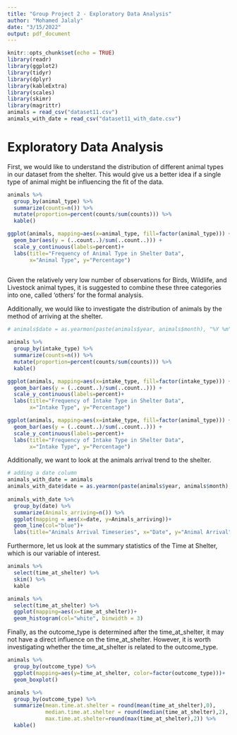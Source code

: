---
title: "Group Project 2 - Exploratory Data Analysis"
author: "Mohamed Jalaly"
date: "3/15/2022"
output: pdf_document
---

```{r setup, include=FALSE}
knitr::opts_chunk$set(echo = TRUE)
library(readr)
library(ggplot2)
library(tidyr)
library(dplyr)
library(kableExtra)
library(scales)
library(skimr)
library(magrittr)
animals = read_csv("dataset11.csv")
animals_with_date = read_csv("dataset11_with_date.csv")
```

# Exploratory Data Analysis

First, we would like to understand the distribution of different animal types in our dataset from the shelter. This would give us a better idea if a single type of animal might be influencing the fit of the data.

```{r animaltypes}

animals %>% 
  group_by(animal_type) %>% 
  summarize(counts=n()) %>% 
  mutate(proportion=percent(counts/sum(counts))) %>% 
  kable()

ggplot(animals, mapping=aes(x=animal_type, fill=factor(animal_type))) +  
  geom_bar(aes(y = (..count..)/sum(..count..))) +
  scale_y_continuous(labels=percent)+
  labs(title="Frequency of Animal Type in Shelter Data",
       x="Animal Type", y="Percentage")
  
```

Given the relatively very low number of observations for Birds, Wildlife, and Livestock animal types, it is suggested to combine these three categories into one, called 'others' for the formal analysis.

Additionally, we would like to investigate the distribution of animals by the method of arriving at the shelter.

```{r intaketype}

# animals$date = as.yearmon(paste(animals$year, animals$month), "%Y %m")

animals %>% 
  group_by(intake_type) %>% 
  summarize(counts=n()) %>% 
  mutate(proportion=percent(counts/sum(counts))) %>% 
  kable()

ggplot(animals, mapping=aes(x=intake_type, fill=factor(intake_type))) +  
  geom_bar(aes(y = (..count..)/sum(..count..))) +
  scale_y_continuous(labels=percent)+
  labs(title="Frequency of Intake Type in Shelter Data",
       x="Intake Type", y="Percentage")

ggplot(animals, mapping=aes(x=intake_type, fill=factor(animal_type))) +  
  geom_bar(aes(y = (..count..)/sum(..count..))) +
  scale_y_continuous(labels=percent)+
  labs(title="Frequency of Intake Type in Shelter Data",
       x="Intake Type", y="Percentage")
```

Additionally, we want to look at the animals arrival trend to the shelter.

```{r arrivaldistribution, eval=FALSE, echo=TRUE}

# adding a date column
animals_with_date = animals
animals_with_date$date = as.yearmon(paste(animals$year, animals$month), "%Y %m")
                                 
animals_with_date %>% 
  group_by(date) %>% 
  summarize(Animals_arriving=n()) %>% 
  ggplot(mapping = aes(x=date, y=Animals_arriving))+
  geom_line(col="blue")+
  labs(title="Animals Arrival Timeseries", x="Date", y="Animal Arrival")

```

Furthermore, let us look at the summary statistics of the Time at Shelter, which is our variable of interest.

```{r summstat}

animals %>% 
  select(time_at_shelter) %>% 
  skim() %>% 
  kable

animals %>% 
  select(time_at_shelter) %>% 
  ggplot(mapping=aes(x=time_at_shelter))+
  geom_histogram(col="white", binwidth = 3)

```

Finally, as the outcome_type is determined after the time_at_shelter, it may not have a direct influence on the time_at_shelter. However, it is worth investigating whether the time_at_shelter is related to the outcome_type.

```{r outcome}

animals %>% 
  group_by(outcome_type) %>% 
  ggplot(mapping=aes(y=time_at_shelter, color=factor(outcome_type)))+
  geom_boxplot()

animals %>% 
  group_by(outcome_type) %>% 
  summarize(mean.time.at.shelter = round(mean(time_at_shelter),0),
            median.time.at.shelter = round(median(time_at_shelter),2),
            max.time.at.shelter=round(max(time_at_shelter),2)) %>% 
  kable()

```